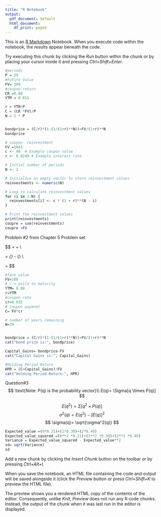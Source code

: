 ---
title: "R Notebook"
output:
  pdf_document: default
  html_document:
    df_print: paged
---

This is an [R Markdown](http://rmarkdown.rstudio.com) Notebook. When you execute code within the notebook, the results appear beneath the code. 

Try executing this chunk by clicking the *Run* button within the chunk or by placing your cursor inside it and pressing *Ctrl+Shift+Enter*. 

```{r}
#periods
P = 29
#Future Value
FV= 100
#coupon return
CR =0.08
YTM = 0.011

r = YTM/P
C = (CR *FV)/P
N = 1 * P 


bondprice = (C/r)*(1-(1/(1+r)**N))+FV/(1+r)**N
bondprice
```

```{r}
# coupon  reinvestment
FV =1043
c <- 40  # Example coupon value
r <- 0.0249 # Example interest rate

# Initial number of periods
N <- 2

# Initialize an empty vector to store reinvestment values
reinvestments <- numeric(N)

# Loop to calculate reinvestment values
for (i in 1:N) {
  reinvestments[i] <- c * (1 + r)**(N - i)
}

# Print the reinvestment values
print(reinvestments)
coupre = sum(reinvestments) 
coupre +FV
```


Problem #2 from Chapter 5 Problem set
 
$$
\text{Price} = \frac{C}{(1 + r)} + \frac{F}{(1 + r)^n} 
\\ 
 
 
\text{Capital Gain} = \text{Price}_{\text{end}} - \text{Price}_{\text{beginning}}
\\

\text{HPR} = \frac{\text{Coupon Payment} + \text{Capital Gain}}{\text{Price}_{\text{beginning}}}
$$
```{r}
#face value
FV=100
# r = yeild to maturity
YTM= 0.08
r=YTM
#coupon rate
cr=0.035
# Coupon paymnet
C= FV*cr

# number of years remaining
N=29


bondprice = (C/r)*(1-(1/(1+r)**N))+FV/(1+r)**N
cat("bond price is:", bondprice)

Capital_Gains= bondprice-FV
cat("Capital Gains is:", Capital_Gains)

#Holding Period Return
HPR = (C+Capital_Gains)/FV
cat("Holding Period Return:", HPR)


```

Question#3
$$  
\text{Note: P(q) is the probability vector}\\
E(q)= \Sigma[q \times P(q)]
$$

$$
E(q^2)= \Sigma[q^2 \times P(q)]
$$
$$
\sigma^2(q)= E(q^2)-[E(q)]^2
$$
$$
\sigma(q)= \sqrt{\sigma^2(q)}
$$
```{r}
Expected_value =(0*0.21)+(1*0.30)+(2*0.49)
Expected_value_squared =(0**2 *0.21)+(1**2 *0.30)+(2**2 *0.49)
Variance = Expected_value_squared - Expected_value**2
sd= sqrt(Variance)
sd

```

Add a new chunk by clicking the *Insert Chunk* button on the toolbar or by pressing *Ctrl+Alt+I*.

When you save the notebook, an HTML file containing the code and output will be saved alongside it (click the *Preview* button or press *Ctrl+Shift+K* to preview the HTML file).

The preview shows you a rendered HTML copy of the contents of the editor. Consequently, unlike *Knit*, *Preview* does not run any R code chunks. Instead, the output of the chunk when it was last run in the editor is displayed.
